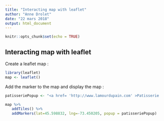 ---
title: "Interacting map with leaflet"
author: "Anne Drolet"
date: "22 mars 2018"
output: html_document
---

```{r setup, include=FALSE}
knitr::opts_chunk$set(echo = TRUE)
```

## Interacting map with leaflet

Create a leaflet map :
```{r cars}
library(leaflet)
map <- leaflet() 

```


Add the marker to the map and display the map :
```{r}
patisseriePopup <- "<a href= 'http://www.lamourdupain.com' >Patisserie l'amour du Pain Boucherville<br></a>"

map %>%
   addTiles() %>%
   addMarkers(lat=45.598832, lng=-73.450205, popup = patisseriePopup)
```

  